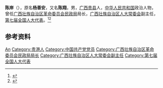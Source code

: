 '''陈岸'''（{{bd|1910年||2008年}}），原名'''杨善安'''，又名'''陈翔'''，男，[[广西|广西]][[贵县|贵县]]人，[[中华人民共和国|中华人民共和国]]政治人物，曾任[[广西壮族自治区革命委员会民政局|广西壮族自治区革命委员会民政局]]局长，[[广西壮族自治区人大常委会|广西壮族自治区人大常委会]]副主任，[[第七届全国人大代表|第七届全国人大代表]]。<ref>{{Cite web|title=陈岸|url=http://www.gxdsw.cn/showarticle.asp?articleid=83|accessdate=2020-08-31|work=广西党史网|archive-date=2015-05-05|archive-url=https://web.archive.org/web/20150505091330/http://www.gxdsw.cn/showarticle.asp?articleid=83|dead-url=no}}</ref><ref>{{Cite book|title=中华人民共和国职官志|author=何虎生, 李耀东, 向常福主编|publisher=中国社会出版社|year=2003|isbn=9787800883934|location=北京|pages=}}</ref>

== 参考资料 ==
{{reflist}}

{{中国人物小作品}}

{{Authority control}}
{{DEFAULTSORT:Chen陈}}
[[Category:陈姓|An]]
[[Category:贵港人|Category:贵港人]]
[[Category:中国共产党党员|Category:中国共产党党员]]
[[Category:广西壮族自治区革命委员会民政局局长|Category:广西壮族自治区革命委员会民政局局长]]
[[Category:广西壮族自治区人大常委会副主任|Category:广西壮族自治区人大常委会副主任]]
[[Category:第七届全国人大代表|Category:第七届全国人大代表]]